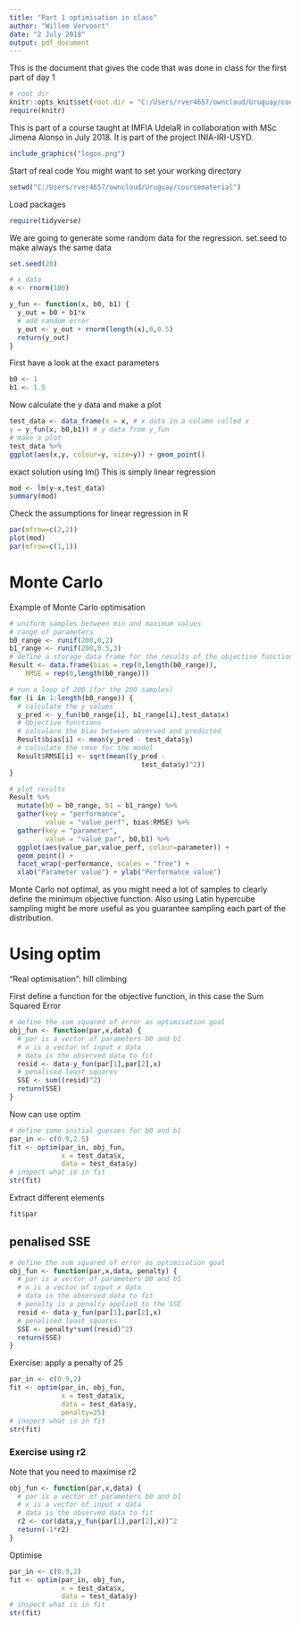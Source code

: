 ```yaml
---
title: "Part 1 optimisation in class"
author: "Willem Vervoort"
date: "2 July 2018"
output: pdf_document
---
```


This is the document that gives the code that was done in class for the first part of day 1

```r
# root dir
knitr::opts_knit$set(root.dir = "C:/Users/rver4657/owncloud/Uruguay/coursematerial")
require(knitr)
```

This is part of a course taught at IMFIA UdelaR in collaboration with MSc Jimena Alonso in July 2018. It is part of the project INIA-IRI-USYD.

```r
include_graphics("logos.png")
```

Start of real code
You might want to set your working directory

```r
setwd("C:/Users/rver4657/owncloud/Uruguay/coursematerial")
```

Load packages
```r
require(tidyverse)
```

We are going to generate some random data for the regression. set.seed to make always the same data

```r
set.seed(20)

# x data
x <- rnorm(100)

y_fun <- function(x, b0, b1) {
  y_out = b0 + b1*x
  # add random error
  y_out <- y_out + rnorm(length(x),0,0.5)
  return(y_out)
}
```

First have a look at the exact parameters

```r
b0 <- 1
b1 <- 1.5
```

Now calculate the y data and make a plot

```r
test_data <- data_frame(x = x, # x data in a column called x
y = y_fun(x, b0,b1)) # y data from y_fun
# make a plot
test_data %>%
ggplot(aes(x,y, colour=y, size=y)) + geom_point()
```

exact solution using lm()
This is simply linear regression

```r
mod <- lm(y~x,test_data)
summary(mod)
```

Check the assumptions for linear regression in R

```r
par(mfrow=c(2,2))
plot(mod)
par(mfrow=c(1,1))
```
# Monte Carlo
Example of Monte Carlo optimisation

```r
# uniform samples between min and maximum values
# range of parameters
b0_range <- runif(200,0,2)
b1_range <- runif(200,0.5,3)
# define a storage data frame for the results of the objective functions
Result <- data.frame(bias = rep(0,length(b0_range)),
    RMSE = rep(0,length(b0_range)))

# run a loop of 200 (for the 200 samples)
for (i in 1:length(b0_range)) {
  # calculate the y values
  y_pred <- y_fun(b0_range[i], b1_range[i],test_data$x)
  # Objective functions
  # calculare the bias between observed and predicted
  Result$bias[i] <- mean(y_pred - test_data$y)
  # calculate the rmse for the model
  Result$RMSE[i] <- sqrt(mean((y_pred -
                                 test_data$y)^2))
}

# plot results
Result %>%
  mutate(b0 = b0_range, b1 = b1_range) %>%
  gather(key = "performance", 
         value = "value_perf", bias:RMSE) %>%
  gather(key = "parameter", 
         value = "value_par", b0,b1) %>%
  ggplot(aes(value_par,value_perf, colour=parameter)) +
  geom_point() + 
  facet_wrap(~performance, scales = "free") +
  xlab("Parameter value") + ylab("Performance value")

```

Monte Carlo not optimal, as you might need a lot of samples to clearly define the minimum objective function. Also using Latin hypercube sampling might be more useful as you guarantee sampling each part of the distribution.

# Using optim

"Real optimisation": hill climbing

First define a function for the objective function, in this case the Sum Squared Error

```r
# define the sum squared of error as optimisation goal
obj_fun <- function(par,x,data) {
  # par is a vector of parameters b0 and b1
  # x is a vector of input x data
  # data is the observed data to fit
  resid <- data-y_fun(par[1],par[2],x)
  # penalised least squares
  SSE <- sum((resid)^2)
  return(SSE)
}
```

Now can use optim

```r
# define some initial guesses for b0 and b1
par_in <- c(0.9,2.5)
fit <- optim(par_in, obj_fun, 
             x = test_data$x,
             data = test_data$y)
# inspect what is in fit
str(fit)
```

Extract different elements
```r
fit$par
```

## penalised SSE

```r
# define the sum squared of error as optimisation goal
obj_fun <- function(par,x,data, penalty) {
  # par is a vector of parameters b0 and b1
  # x is a vector of input x data
  # data is the observed data to fit
  # penalty is a penalty applied to the SSE
  resid <- data-y_fun(par[1],par[2],x)
  # penalised least squares
  SSE <- penalty*sum((resid)^2)
  return(SSE)
}
```

Exercise: apply a penalty of 25

```r
par_in <- c(0.9,2)
fit <- optim(par_in, obj_fun, 
             x = test_data$x,
             data = test_data$y,
             penalty=25)
# inspect what is in fit
str(fit)

```

### Exercise using r2

Note that you need to maximise r2
```r
obj_fun <- function(par,x,data) {
  # par is a vector of parameters b0 and b1
  # x is a vector of input x data
  # data is the observed data to fit
  r2 <- cor(data,y_fun(par[1],par[2],x))^2
  return(-1*r2)
}
```

Optimise

```r
par_in <- c(0.9,2)
fit <- optim(par_in, obj_fun, 
             x = test_data$x,
             data = test_data$y)
# inspect what is in fit
str(fit)

```
